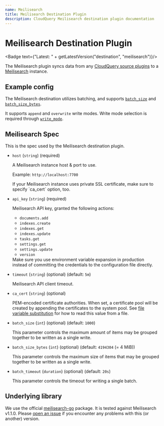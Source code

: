 ```yaml
---
name: Meilisearch
title: Meilisearch Destination Plugin
description: CloudQuery Meilisearch destination plugin documentation
---
```

# Meilisearch Destination Plugin


<Badge text={"Latest: " + getLatestVersion("destination", "meilisearch")}/>

The Meilisearch plugin syncs data from any [CloudQuery source plugins](https://www.cloudquery.io/docs/plugins/sources/overview)
to a [Meilisearch](https://www.meilisearch.com) instance.

## Example config

<Configuration />

The Meilisearch destination utilizes batching, and supports [`batch_size`](/docs/reference/destination-spec#batch_size)
and [`batch_size_bytes`](/docs/reference/destination-spec#batch_size_bytes).

It supports `append` and `overwrite` write modes. Write mode selection is required through
[`write_mode`](/docs/reference/destination-spec#write_mode).

## Meilisearch Spec

This is the spec used by the Meilisearch destination plugin.

- `host` (`string`) (required)

  A Meilisearch instance host & port to use.

  Example: `http://localhost:7700`

  <Callout type="info">
    If your Meilisearch instance uses private SSL certificate, make sure to specify `ca_cert` option, too.
  </Callout>


- `api_key` (`string`) (required)

  Meilisearch API key, granted the following actions:

  - `documents.add`
  - `indexes.create`
  - `indexes.get`
  - `indexes.update`
  - `tasks.get`
  - `settings.get`
  - `settings.update`
  - `version`

  <Callout type="info">
    Make sure you use environment variable expansion in production instead of committing the credentials to the configuration file directly.
  </Callout>


- `timeout` (`string`) (optional) (default: `5m`)

  Meilisearch API client timeout.

- `ca_cert` (`string`) (optional)

  PEM-encoded certificate authorities.
  When set, a certificate pool will be created by appending the certificates to the system pool.
  See [file variable substitution](/docs/advanced-topics/environment-variable-substitution#file-variable-substitution-example)
  for how to read this value from a file.

- `batch_size` (`int`) (optional) (default: `1000`)

  This parameter controls the maximum amount of items may be grouped together to be written as a single write.

- `batch_size_bytes` (`int`) (optional) (default: `4194304` (= 4 MiB))

  This parameter controls the maximum size of items that may be grouped together to be written as a single write.

- `batch_timeout` (`duration`) (optional) (default: `20s`)

  This parameter controls the timeout for writing a single batch.

## Underlying library

We use the official [meilisearch-go](https://github.com/meilisearch/meilisearch-go) package.
It is tested against Meilisearch v1.1.0.
Please [open an issue](https://github.com/cloudquery/cloudquery/issues/new/choose)
if you encounter any problems with this (or another) version.
